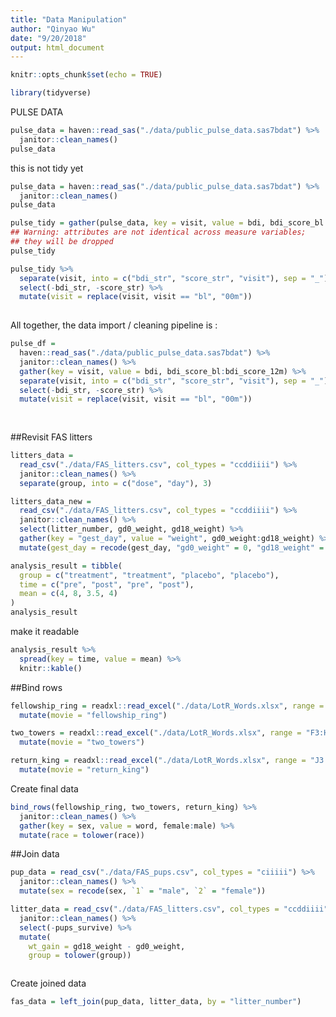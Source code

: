 ```yaml
---
title: "Data Manipulation"
author: "Qinyao Wu"
date: "9/20/2018"
output: html_document
---
```


```r
knitr::opts_chunk$set(echo = TRUE)

library(tidyverse)
```

PULSE DATA
```r
pulse_data = haven::read_sas("./data/public_pulse_data.sas7bdat") %>%
  janitor::clean_names()
pulse_data
```
this is not tidy yet

```r

pulse_data = haven::read_sas("./data/public_pulse_data.sas7bdat") %>%
  janitor::clean_names()
pulse_data

pulse_tidy = gather(pulse_data, key = visit, value = bdi, bdi_score_bl:bdi_score_12m)
## Warning: attributes are not identical across measure variables;
## they will be dropped
pulse_tidy
```

```r
pulse_tidy %>% 
  separate(visit, into = c("bdi_str", "score_str", "visit"), sep = "_") %>%
  select(-bdi_str, -score_str) %>%
  mutate(visit = replace(visit, visit == "bl", "00m"))
  
```
All together, the data import / cleaning pipeline is :

```r
pulse_df = 
  haven::read_sas("./data/public_pulse_data.sas7bdat") %>%
  janitor::clean_names() %>%
  gather(key = visit, value = bdi, bdi_score_bl:bdi_score_12m) %>%
  separate(visit, into = c("bdi_str", "score_str", "visit"), sep = "_") %>%
  select(-bdi_str, -score_str) %>%
  mutate(visit = replace(visit, visit == "bl", "00m"))
  
  
```

##Revisit FAS litters
```r
litters_data = 
  read_csv("./data/FAS_litters.csv", col_types = "ccddiiii") %>% 
  janitor::clean_names() %>%
  separate(group, into = c("dose", "day"), 3)

litters_data_new =
  read_csv("./data/FAS_litters.csv", col_types = "ccddiiii") %>% 
  janitor::clean_names() %>%
  select(litter_number, gd0_weight, gd18_weight) %>%
  gather(key = "gest_day", value = "weight", gd0_weight:gd18_weight) %>% 
  mutate(gest_day = recode(gest_day, "gd0_weight" = 0, "gd18_weight" = 18))


```

```r
analysis_result = tibble(
  group = c("treatment", "treatment", "placebo", "placebo"),
  time = c("pre", "post", "pre", "post"),
  mean = c(4, 8, 3.5, 4)
)
analysis_result
```
make it readable

```r
analysis_result %>% 
  spread(key = time, value = mean) %>% 
  knitr::kable()
```


##Bind rows
```r
fellowship_ring = readxl::read_excel("./data/LotR_Words.xlsx", range = "B3:D6") %>%
  mutate(movie = "fellowship_ring")

two_towers = readxl::read_excel("./data/LotR_Words.xlsx", range = "F3:H6") %>%
  mutate(movie = "two_towers")

return_king = readxl::read_excel("./data/LotR_Words.xlsx", range = "J3:L6") %>%
  mutate(movie = "return_king")
```


Create final data
```r
bind_rows(fellowship_ring, two_towers, return_king) %>% 
  janitor::clean_names() %>% 
  gather(key = sex, value = word, female:male) %>% 
  mutate(race = tolower(race))
```

##Join data
```r
pup_data = read_csv("./data/FAS_pups.csv", col_types = "ciiiii") %>%
  janitor::clean_names() %>%
  mutate(sex = recode(sex, `1` = "male", `2` = "female")) 

litter_data = read_csv("./data/FAS_litters.csv", col_types = "ccddiiii") %>%
  janitor::clean_names() %>%
  select(-pups_survive) %>%
  mutate(
    wt_gain = gd18_weight - gd0_weight,
    group = tolower(group))



```

Create joined data

```r
fas_data = left_join(pup_data, litter_data, by = "litter_number")
```






